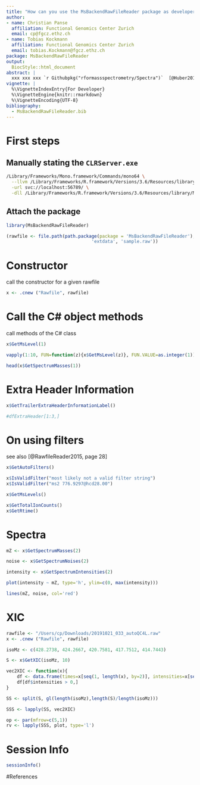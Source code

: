 ```yaml
---
title: "How can you use the MsBackendRawFileReader package as developer?"
author:
- name: Christian Panse
  affiliation: Functional Genomics Center Zurich
  email: cp@fgcz.ethz.ch
- name: Tobias Kockmann
  affiliation: Functional Genomics Center Zurich
  email: tobias.Kockmann@fgcz.ethz.ch
package: MsBackendRawFileReader
output:
  BiocStyle::html_document
abstract: |
  xxx xxx xxx `r Githubpkg("rformassspectrometry/Spectra")`  [@Huber2015, @Trachsel2018]
vignette: |
  %\VignetteIndexEntry{For Developer}
  %\VignetteEngine{knitr::rmarkdown}
  %\VignetteEncoding{UTF-8}
bibliography:
  - MsBackendRawFileReader.bib
---
```



# First steps

## Manually stating the `CLRServer.exe`

```bash
/Library/Frameworks/Mono.framework/Commands/mono64 \
  --llvm /Library/Frameworks/R.framework/Versions/3.6/Resources/library/rDotNet/server/bin/Debug/CLRServer.exe \
  -url svc://localhost:56789/ \
  -dll /Library/Frameworks/R.framework/Versions/3.6/Resources/library/MsBackendRawFileReader/exec/MsBackendRawFileReader.dll
```


## Attach the package

```r
library(MsBackendRawFileReader)

(rawfile <- file.path(path.package(package = 'MsBackendRawFileReader'),
                                'extdata', 'sample.raw'))
```



# Constructor

call the constructor for a given rawfile
```r
x <- .cnew ("Rawfile", rawfile)
```

# Call the C# object methods

call methods of the C# class
```r
x$GetMsLevel(1)

vapply(1:10, FUN=function(z){x$GetMsLevel(z)}, FUN.VALUE=as.integer(1))

head(x$GetSpectrumMasses(1))

```

# Extra Header Information

```r
x$GetTrailerExtraHeaderInformationLabel()
```

```r
#dfExtraHeader[1:3,]
```

# On using filters

see also [@RawfileReader2015, page 28]

```r
x$GetAutoFilters()

x$IsValidFilter("most likely not a valid filter string")
x$IsValidFilter("ms2 776.9297@hcd28.00")
```

```r
x$GetMsLevels()

x$GetTotalIonCounts()
x$GetRtime()

```


# Spectra

```r
mZ <- x$GetSpectrumMasses(2)

noise <- x$GetSpectrumNoises(2)

intensity <- x$GetSpectrumIntensities(2)

plot(intensity ~ mZ, type='h', ylim=c(0, max(intensity)))

lines(mZ, noise, col='red')
```

# XIC 

```r
rawfile <- "/Users/cp/Downloads/20191021_033_autoQC4L.raw"
x <- .cnew ("Rawfile", rawfile)

isoMz <- c(428.2738, 424.2667, 420.7581, 417.7512, 414.7443)

S <- x$GetXIC(isoMz, 10)

vec2XIC <- function(x){
    df <- data.frame(times=x[seq(1, length(x), by=2)], intensities=x[seq(2, length(x), by=2)])
    df[df$intensities > 0,]
}

SS <- split(S, gl(length(isoMz),length(S)/length(isoMz)))

SSS <- lapply(SS, vec2XIC)

op <- par(mfrow=c(5,1))
rv <- lapply(SSS, plot, type='l')
```


# Session Info

```r
sessionInfo()
```

#References




